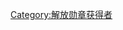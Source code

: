 {{進度條|{{replace|{{PAGESINCATEGORY:一级解放勋章获得者}}|,|}}|993|hex=#ff0000}}
[[Category:解放勋章获得者|Category:解放勋章获得者]]